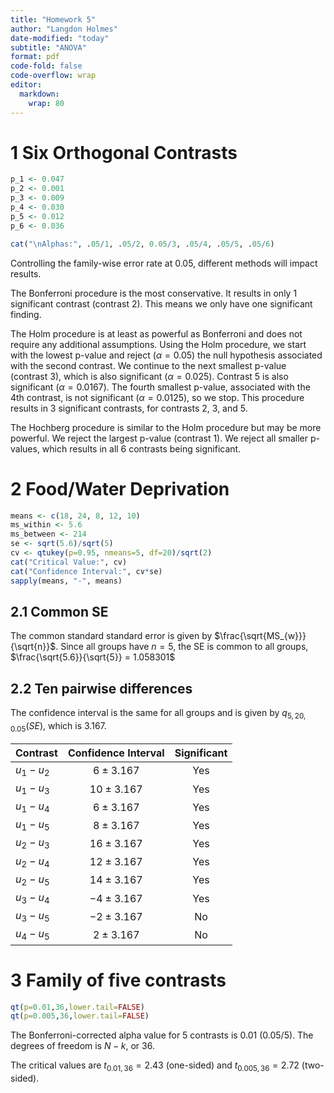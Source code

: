 ```yaml
---
title: "Homework 5"
author: "Langdon Holmes"
date-modified: "today"
subtitle: "ANOVA"
format: pdf
code-fold: false
code-overflow: wrap
editor: 
  markdown: 
    wrap: 80
---
```


# 1 Six Orthogonal Contrasts

```r
p_1 <- 0.047
p_2 <- 0.001
p_3 <- 0.009
p_4 <- 0.030
p_5 <- 0.012
p_6 <- 0.036

cat("\nAlphas:", .05/1, .05/2, 0.05/3, .05/4, .05/5, .05/6)
```

Controlling the family-wise error rate at 0.05, different methods will impact results.

The Bonferroni procedure is the most conservative. It results in only 1 significant contrast (contrast 2). This means we only have one significant finding.

The Holm procedure is at least as powerful as Bonferroni and does not require any additional assumptions. Using the Holm procedure, we start with the lowest p-value and reject ($\alpha = 0.05$) the null hypothesis associated with the second contrast. We continue to the next smallest p-value (contrast 3), which is also significant ($\alpha = 0.025$). Contrast 5 is also significant ($\alpha = 0.0167$). The fourth smallest p-value, associated with the 4th contrast, is not significant ($\alpha = 0.0125$), so we stop. This procedure results in 3 significant contrasts, for contrasts 2, 3, and 5.

The Hochberg procedure is similar to the Holm procedure but may be more powerful. We reject the largest p-value (contrast 1). We reject all smaller p-values, which results in all 6 contrasts being significant.

# 2 Food/Water Deprivation

```r
means <- c(18, 24, 8, 12, 10)
ms_within <- 5.6
ms_between <- 214
se <- sqrt(5.6)/sqrt(5)
cv <- qtukey(p=0.95, nmeans=5, df=20)/sqrt(2)
cat("Critical Value:", cv)
cat("Confidence Interval:", cv*se)
sapply(means, "-", means)
```

## 2.1 Common SE

The common standard standard error is given by $\frac{\sqrt{MS_{w}}}{\sqrt{n}}$. Since all groups have $n=5$, the SE is common to all groups, $\frac{\sqrt{5.6}}{\sqrt{5}} = 1.058301$

## 2.2 Ten pairwise differences

The confidence interval is the same for all groups and is given by $q_{5,20,0.05}(SE)$, which is 3.167.

| Contrast | Confidence Interval | Significant |
| -------- | :-----------------: | :---------: |
| $u_{1}-u_{2}$ | $6 \pm 3.167$  | Yes         |
| $u_{1}-u_{3}$ | $10 \pm 3.167$ | Yes         |
| $u_{1}-u_{4}$ | $6 \pm 3.167$  | Yes         |
| $u_{1}-u_{5}$ | $8 \pm 3.167$  | Yes         |
| $u_{2}-u_{3}$ | $16 \pm 3.167$ | Yes         |
| $u_{2}-u_{4}$ | $12 \pm 3.167$ | Yes         |
| $u_{2}-u_{5}$ | $14 \pm 3.167$ | Yes         |
| $u_{3}-u_{4}$ | $-4 \pm 3.167$ | Yes         |
| $u_{3}-u_{5}$ | $-2 \pm 3.167$ | No          |
| $u_{4}-u_{5}$ | $2 \pm 3.167$  | No          |

# 3 Family of five contrasts

```r
qt(p=0.01,36,lower.tail=FALSE)
qt(p=0.005,36,lower.tail=FALSE)
```


The Bonferroni-corrected alpha value for 5 contrasts is 0.01 (0.05/5). The degrees of freedom is $N - k$, or 36.

The critical values are $t_{0.01,36} = 2.43$ (one-sided) and $t_{0.005,36} = 2.72$ (two-sided).
